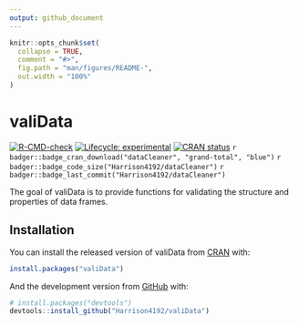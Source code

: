 ```yaml
---
output: github_document
---
```


<!-- README.md is generated from README.Rmd. Please edit that file -->

```r
knitr::opts_chunk$set(
  collapse = TRUE,
  comment = "#>",
  fig.path = "man/figures/README-",
  out.width = "100%"
)
```

# valiData

<!-- badges: start -->
[![R-CMD-check](https://github.com/Harrison4192/valiData/workflows/R-CMD-check/badge.svg)](https://github.com/Harrison4192/valiData/actions)
[![Lifecycle: experimental](https://img.shields.io/badge/lifecycle-experimental-orange.svg)](https://www.tidyverse.org/lifecycle/#experimental)
[![CRAN status](https://www.r-pkg.org/badges/version/valiData)](https://CRAN.R-project.org/package=valiData)
`r badger::badge_cran_download("dataCleaner", "grand-total", "blue")`
`r badger::badge_code_size("Harrison4192/dataCleaner")`
`r badger::badge_last_commit("Harrison4192/dataCleaner")`
<!-- badges: end -->

The goal of valiData is to provide functions for validating the structure and properties of data frames.

## Installation

You can install the released version of valiData from [CRAN](https://CRAN.R-project.org) with:

``` r
install.packages("valiData")
```

And the development version from [GitHub](https://github.com/) with:

``` r
# install.packages("devtools")
devtools::install_github("Harrison4192/valiData")
```

